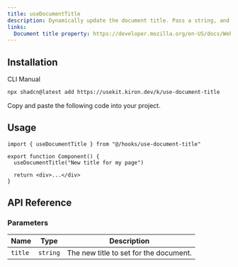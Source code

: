 ```yaml
---
title: useDocumentTitle
description: Dynamically update the document title. Pass a string, and the document title updates whenever the value changes.
links:
  Document title property: https://developer.mozilla.org/en-US/docs/Web/API/Document/title
---
```


<ComponentPreview name="use-document-title-demo" />

## Installation

<Tabs defaultValue="cli">

<TabsList>
  <TabsTrigger value="cli">CLI</TabsTrigger>
  <TabsTrigger value="manual">Manual</TabsTrigger>
</TabsList>

<TabsContent value="cli">

```bash
npx shadcn@latest add https://usekit.kiron.dev/k/use-document-title
```

</TabsContent>

<TabsContent value="manual">

<Steps>

<Step>Copy and paste the following code into your project.</Step>

<ComponentSource name="use-document-title" />

</Steps>

</TabsContent>

</Tabs>

## Usage

```tsx {1, 4}
import { useDocumentTitle } from "@/hooks/use-document-title"

export function Component() {
  useDocumentTitle("New title for my page")

  return <div>...</div>
}
```

## API Reference

### Parameters

| Name    | Type     | Description                            |
| ------- | -------- | -------------------------------------- |
| `title` | `string` | The new title to set for the document. |
